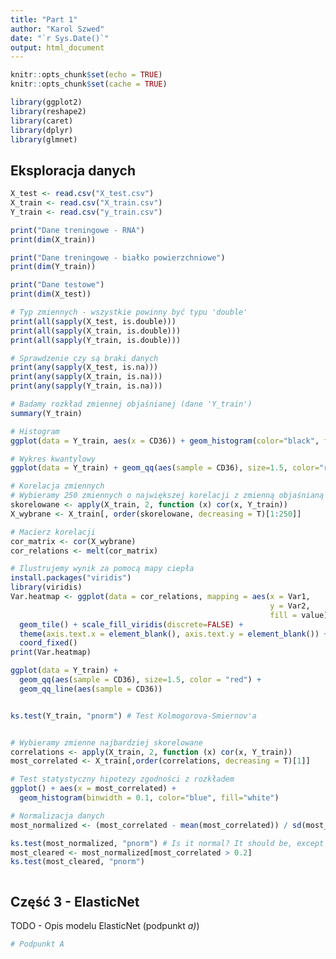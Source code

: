 ```yaml
---
title: "Part 1"
author: "Karol Szwed"
date: "`r Sys.Date()`"
output: html_document
---
```


```r
knitr::opts_chunk$set(echo = TRUE)
knitr::opts_chunk$set(cache = TRUE)

library(ggplot2)
library(reshape2)
library(caret)
library(dplyr)
library(glmnet)

```

## Eksploracja danych

```r
X_test <- read.csv("X_test.csv")
X_train <- read.csv("X_train.csv")
Y_train <- read.csv("y_train.csv")
```


```r
print("Dane treningowe - RNA")
print(dim(X_train))

print("Dane treningowe - białko powierzchniowe")
print(dim(Y_train))

print("Dane testowe")
print(dim(X_test))

# Typ zmiennych - wszystkie powinny być typu 'double'
print(all(sapply(X_test, is.double)))
print(all(sapply(X_train, is.double)))
print(all(sapply(Y_train, is.double)))

# Sprawdzenie czy są braki danych
print(any(sapply(X_test, is.na)))
print(any(sapply(X_train, is.na)))
print(any(sapply(Y_train, is.na)))
```

```r
# Badamy rozkład zmiennej objaśnianej (dane 'Y_train')
summary(Y_train)

# Histogram
ggplot(data = Y_train, aes(x = CD36)) + geom_histogram(color="black", fill="white")

# Wykres kwantylowy
ggplot(data = Y_train) + geom_qq(aes(sample = CD36), size=1.5, color="red")

```


```r
# Korelacja zmiennych
# Wybieramy 250 zmiennych o największej korelacji z zmienną objaśnianą
skorelowane <- apply(X_train, 2, function (x) cor(x, Y_train))
X_wybrane <- X_train[, order(skorelowane, decreasing = T)[1:250]]

# Macierz korelacji
cor_matrix <- cor(X_wybrane)
cor_relations <- melt(cor_matrix)

# Ilustrujemy wynik za pomocą mapy ciepła
install.packages("viridis")
library(viridis)
Var.heatmap <- ggplot(data = cor_relations, mapping = aes(x = Var1,
                                                          y = Var2,
                                                          fill = value)) +
  geom_tile() + scale_fill_viridis(discrete=FALSE) +
  theme(axis.text.x = element_blank(), axis.text.y = element_blank()) +
  coord_fixed()
print(Var.heatmap)
```

```r
ggplot(data = Y_train) +
  geom_qq(aes(sample = CD36), size=1.5, color = "red") +
  geom_qq_line(aes(sample = CD36))


ks.test(Y_train, "pnorm") # Test Kolmogorova-Smiernov'a


# Wybieramy zmienne najbardziej skorelowane
correlations <- apply(X_train, 2, function (x) cor(x, Y_train))
most_correlated <- X_train[,order(correlations, decreasing = T)[1]]

# Test statystyczny hipotezy zgodności z rozkładem
ggplot() + aes(x = most_correlated) + 
  geom_histogram(binwidth = 0.1, color="blue", fill="white")

# Normalizacja danych
most_normalized <- (most_correlated - mean(most_correlated)) / sd(most_correlated)

ks.test(most_normalized, "pnorm") # Is it normal? It should be, except this pike in 0
most_cleared <- most_normalized[most_correlated > 0.2]
ks.test(most_cleared, "pnorm")



```

## Część 3 - ElasticNet

TODO - Opis modelu ElasticNet (podpunkt _a)_)

```r
# Podpunkt A




```



